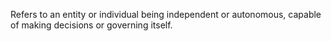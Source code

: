 Refers to an entity or individual being independent or autonomous, capable of making decisions or governing itself.
